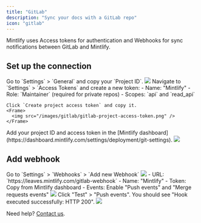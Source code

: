 ```yaml
---
title: "GitLab"
description: "Sync your docs with a GitLab repo"
icon: "gitlab"
---
```


Mintlify uses Access tokens for authentication and Webhooks for sync notifications between GitLab and Mintlify.

## Set up the connection

<Steps>
  <Step title="Find your project ID">
    Go to `Settings` > `General` and copy your `Project ID`.
    <Frame>
      <img src="/images/gitlab/gitlab-project-id.png" />
    </Frame>
  </Step>
  <Step title="Create access token">
    Navigate to `Settings` > `Access Tokens` and create a new token:
    - Name: "Mintlify"
    - Role: `Maintainer` (required for private repos)
    - Scopes: `api` and `read_api`
    
    Click `Create project access token` and copy it.
    <Frame>
      <img src="/images/gitlab/gitlab-project-access-token.png" />
    </Frame>
  </Step>
  <Step title="Connect to Mintlify">
    Add your project ID and access token in the [Mintlify dashboard](https://dashboard.mintlify.com/settings/deployment/git-settings).
    <Frame>
      <img src="/images/gitlab/gitlab-config.png" />
    </Frame>
  </Step>
</Steps>

## Add webhook

<Steps>
  <Step title="Create webhook">
    Go to `Settings` > `Webhooks` > `Add new Webhook`
    <Frame>
      <img src="/images/gitlab/gitlab-webhook.png" />
    </Frame>
  </Step>
  <Step title="Configure webhook">
    - URL: `https://leaves.mintlify.com/gitlab-webhook`
    - Name: "Mintlify"
    - Token: Copy from Mintlify dashboard
    - Events: Enable "Push events" and "Merge requests events"
    <Frame>
      <img src="/images/gitlab/gitlab-project-webtoken.png" />
    </Frame>
  </Step>
  <Step title="Test webhook">
    Click "Test" > "Push events". You should see "Hook executed successfully: HTTP 200".
    <Frame>
      <img src="/images/gitlab/gitlab-project-webtoken-test.png" />
    </Frame>
  </Step>
</Steps>

Need help? [Contact us](https://mintlify.com/enterprise).